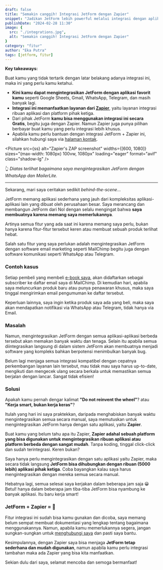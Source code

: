 ```yaml
---
draft: false
title: "Semakin canggih! Integrasi JetForm dengan Zapier"
snippet: "Jadikan JetForm lebih powerful melalui integrasi dengan aplikasi lain menggunakan Zapier."
publishDate: "2024-02-28 11:30"
image: {
  src: "./integrations.jpg",
  alt: "Semakin canggih! Integrasi JetForm dengan Zapier"
}
category: "fitur"
author: "Eka Putra"
tags: [jetform, fitur]
---
```




**Key takeaways:**

Buat kamu yang tidak tertarik dengan latar belakang adanya integrasi ini, maka ini yang perlu kamu ketahui.

- **Kini kamu dapat mengintegrasikan JetForm dengan aplikasi favorit kamu** seperti Google Sheets, Gmail, WhatsApp, Telegram, dan masih banyak lagi.
- **Integrasi ini memanfaatkan layanan dari [Zapier](https://zapier.com/)**, yaitu layanan integrasi ribuan aplikasi dan platform pihak ketiga.
- Dari pihak JetForm **kamu bisa menggunakan integrasi ini secara Gratis**, begitu juga dengan Zapier. Namun Zapier juga punya pilihan berbayar buat kamu yang perlu integrasi lebih khusus.
- Apabila kamu perlu bantuan dengan integrasi JetForm + Zapier ini, silahkan hubungi saya via [halaman kontak](/kontak).

<Picture
  src={ss}
  alt="Zapier's ZAP screenshot"
  widths={[600, 1080]}
  sizes="(max-width: 1080px) 100vw, 1080px"
  loading="eager"
  format="avif"
  class="shadow-lg"
/>

👆 *Diatas terlihat bagaimana saya mengintegrasikan JetForm dengan WhatsApp dan MailerLite.*

---

Sekarang, mari saya ceritakan sedikit _behind-the-scene_...

JetForm memang aplikasi sederhana yang jauh dari kompleksitas aplikasi-aplikasi lain yang dibuat oleh perusahaan besar. Saya merancang dan membangun JetForm dari Nol dengan selalu mengingat bahwa **saya membuatnya karena memang saya memerlukannya**.

Artinya semua fitur yang ada saat ini karena memang saya perlu, bukan hanya karena fitur-fitur tersebut keren atau membuat sebuah produk terlihat hebat.

Salah satu fitur yang saya perlukan adalah mengintegrasikan JetForm dengan software email marketing seperti MailChimp begitu juga dengan software komunikasi seperti WhatsApp atau Telegram.

### Contoh kasus

Setiap pembeli yang membeli [e-book saya](https://app.jetform.id/p/zero-to-programmer-ebook), akan didaftarkan sebagai subscriber ke daftar email saya di MailChimp. Di kemudian hari, apabila saya meluncurkan produk baru atau punya penawaran khusus, maka saya tinggal mengirimkan email pengumuman ke daftar tersebut.

Keperluan lainnya, saya ingin ketika produk saya ada yang beli, maka saya akan mendapatkan notifikasi via WhatsApp atau Telegram, tidak hanya via Email.

### Masalah

Namun, mengintegrasikan JetForm dengan semua aplikasi-aplikasi berbeda tersebut akan memakan banyak waktu dan tenaga. Selain itu apabila semua diintegrasikan langsung di dalam sistem JetForm akan membuatnya menjadi software yang kompleks bahkan berpotensi menimbulkan banyak bug.

Belum lagi menjaga semua integrasi kompatibel dengan cepatnya perkembangan layanan lain tersebut, mau tidak mau saya harus up-to-date, mengikuti dan mengecek ulang secara berkala untuk memastikan semua berjalan dengan lancar. Sangat tidak efisien!

### Solusi

Apakah kamu pernah dengar kalimat **"Do not reinvent the wheel"**? atau **"Kerja smart, bukan kerja keras"**?

Itulah yang hari ini saya praktekkan, daripada menghabiskan banyak waktu mengintegrasikan semua secara manual, saya memutuskan untuk mengintegrasikan JetForm hanya dengan satu aplikasi, yaitu **Zapier**.

Buat kamu yang belum tahu apa itu Zapier, **Zapier adahal sebuah platform yang bisa digunakan untuk mengintegrasikan ribuan aplikasi atau platform berbeda dengan sangat mudah**. Tanpa koding, tinggal click-click dan sudah terintegrasi. Keren bukan?

Saya hanya perlu mengintegrasikan dengan satu aplikasi yaitu Zapier, maka secara tidak langsung **JetForm bisa dihubungkan dengan ribuan (5000 lebih) aplikasi pihak ketiga**. Coba bayangkan kalau saya harus mengintegrasikan dengan mereka semua secara manual.

Hebatnya lagi, semua selesai saya kerjakan dalam beberapa jam saja 😀 Betul! hanya dalam beberapa jam tiba-tiba JetForm bisa nyambung ke banyak aplikasi. Itu baru kerja smart!

### JetForm + Zapier = 🚀

Fitur integrasi ini sudah bisa kamu gunakan dan dicoba, saya memang belum sempat membuat dokumentasi yang lengkap tentang bagaimana menggunakannya. Namun, apabila kamu memerlukannya segera, jangan sungkan-sungkan untuk [menghubungi saya](/kontak) dan pasti saya bantu.

Kesimpulannya, dengan Zapier saya bisa menjaga **JetForm tetap sederhana dan mudah digunakan**, namun apabila kamu perlu integrasi tambahan maka ada Zapier yang bisa kita manfaatkan.

Sekian dulu dari saya, selamat mencoba dan semoga bermanfaat!

